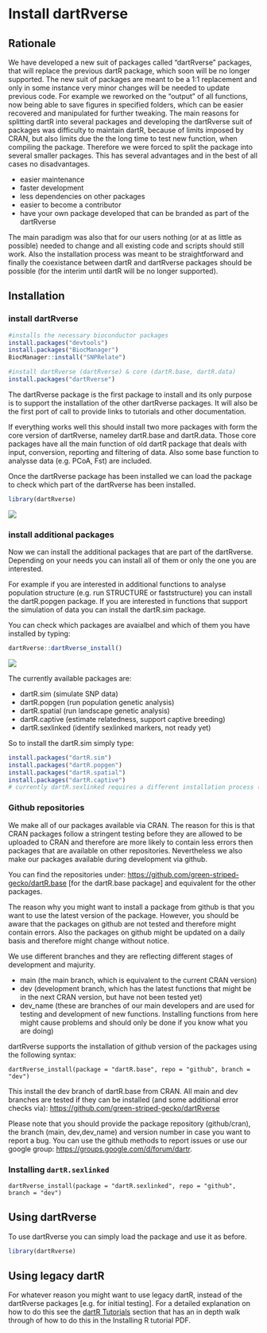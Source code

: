 # Install dartRverse {.unnumbered}

## Rationale

We have developed a new suit of packages called "dartRverse" packages, that will replace the previous dartR package, which soon will be no longer supported. The new suit of packages are meant to be a 1:1 replacement and only in some instance very minor changes will be needed to update previous code. For example we reworked on the "output" of all functions, now being able to save figures in specified folders, which can be easier recovered and manipulated for further tweaking. The main reasons for splitting dartR into several packages and developing the dartRverse suit of packages was difficulty to maintain dartR, because of limits imposed by CRAN, but also limits due the the long time to test new function, when compiling the package. Therefore we were forced to split the package into several smaller packages. This has several advantages and in the best of all cases no disadvantages.

-   easier maintenance
-   faster development
-   less dependencies on other packages
-   easier to become a contributor
-   have your own package developed that can be branded as part of the dartRverse

The main paradigm was also that for our users nothing (or at as little as possible) needed to change and all existing code and scripts should still work. Also the installation process was meant to be straightforward and finally the coexistance between dartR and dartRverse packages should be possible (for the interim until dartR will be no longer supported).

## Installation

### install dartRverse

```r

#installs the necessary bioconductor packages
install.packages("devtools")
install.packages("BiocManager")
BiocManager::install("SNPRelate")

#install dartRverse (dartRverse) & core (dartR.base, dartR.data)
install.packages("dartRverse")

```

The dartRverse package is the first package to install and its only purpose is to support the installation of the other dartRverse packages. It will also be the first port of call to provide links to tutorials and other documentation.

If everything works well this should install two more packages with form the core version of dartRverse, nameley dartR.base and dartR.data. Those core packages have all the main function of old dartR package that deals with input, conversion, reporting and filtering of data. Also some base function to analysse data (e.g. PCoA, Fst) are included.

Once the dartRverse package has been installed we can load the package to check which part of the dartRverse has been installed.

```r
library(dartRverse)
```

![](images/dartRverse.png){fig-align="left"}

### install additional packages

Now we can install the additional packages that are part of the dartRverse. Depending on your needs you can install all of them or only the one you are interested.

For example if you are interested in additional functions to analyse population structure (e.g. run STRUCTURE or faststructure) you can install the dartR.popgen package. If you are interested in functions that support the simulation of data you can install the dartR.sim package.

You can check which packages are avaialbel and which of them you have installed by typing:

```r
dartRverse::dartRverse_install()

```

![](images/dartRverse_install.png){fig-align="left"}

The currently available packages are:

-   dartR.sim (simulate SNP data)
-   dartR.popgen (run population genetic analysis)
-   dartR.spatial (run landscape genetic analysis)
-   dartR.captive (estimate relatedness, support captive breeding)
-   dartR.sexlinked (identify sexlinked markers, not ready yet)

So to install the dartR.sim simply type:

```r

install.packages("dartR.sim")
install.packages("dartR.popgen")
install.packages("dartR.spatial")
install.packages("dartR.captive")
# currently dartR.sexlinked requires a different installation process (see below)
```

### Github repositories

We make all of our packages available via CRAN. The reason for this is that CRAN packages follow a stringent testing before they are allowed to be uploaded to CRAN and therefore are more likely to contain less errors then packages that are available on other repositories. Nevertheless we also make our packages available during development via github.

You can find the repositories under: <https://github.com/green-striped-gecko/dartR.base> \[for the dartR.base package\] and equivalent for the other packages.

The reason why you might want to install a package from github is that you want to use the latest version of the package. However, you should be aware that the packages on github are not tested and therefore might contain errors. Also the packages on github might be updated on a daily basis and therefore might change without notice.

We use different branches and they are reflecting different stages of development and majurity.

-   main (the main branch, which is equivalent to the current CRAN version)
-   dev (development branch, which has the latest functions that might be in the next CRAN version, but have not been tested yet)
-   dev_name (these are branches of our main developers and are used for testing and development of new functions. Installing functions from here might cause problems and should only be done if you know what you are doing)

dartRverse supports the installation of github version of the packages using the following syntax:

`dartRverse_install(package = "dartR.base", repo = "github", branch = "dev")`

This install the dev branch of dartR.base from CRAN. All main and dev branches are tested if they can be installed (and some additional error checks via): <https://github.com/green-striped-gecko/dartRverse>

Please note that you should provide the package repository (github/cran), the branch (main, dev,dev_name) and version number in case you want to report a bug. You can use the github methods to report issues or use our google group: <https://groups.google.com/d/forum/dartr>.

### Installing `dartR.sexlinked`

`dartRverse_install(package = "dartR.sexlinked", repo = "github", branch = "dev")`

## Using dartRverse

To use dartRverse you can simply load the package and use it as before.

```r
library(dartRverse)
```

## Using legacy dartR

For whatever reason you might want to use legacy dartR, instead of the dartRverse packages \[e.g. for initial testing\]. For a detailed explanation on how to do this see the [dartR Tutorials](tutorials.qmd) section that has an in depth walk through of how to do this in the Installing R tutorial PDF.
